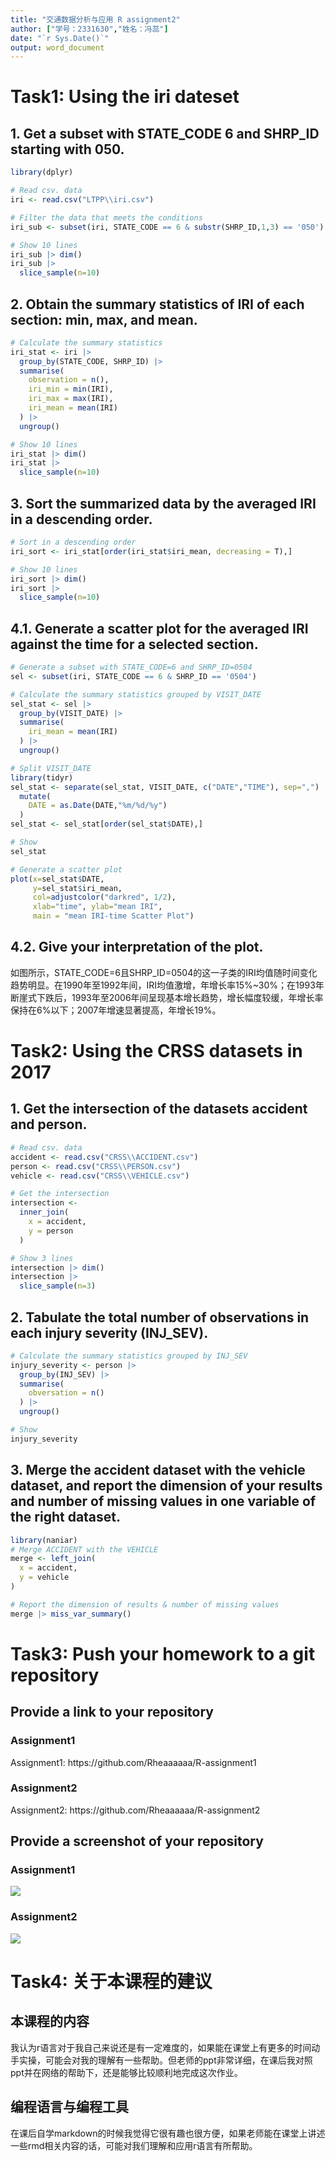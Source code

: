 ```yaml
---
title: "交通数据分析与应用 R assignment2"
author: ["学号：2331630","姓名：冯蕊"]
date: "`r Sys.Date()`"
output: word_document
---
```


# Task1: Using the iri dateset
## 1. Get a subset with STATE_CODE 6 and SHRP_ID starting with 050.
```r
library(dplyr)

# Read csv. data
iri <- read.csv("LTPP\\iri.csv")

# Filter the data that meets the conditions
iri_sub <- subset(iri, STATE_CODE == 6 & substr(SHRP_ID,1,3) == '050')

# Show 10 lines
iri_sub |> dim()
iri_sub |>
  slice_sample(n=10)
```

## 2. Obtain the summary statistics of IRI of each section: min, max, and mean.
```r

# Calculate the summary statistics
iri_stat <- iri |>
  group_by(STATE_CODE, SHRP_ID) |>
  summarise(
    observation = n(),
    iri_min = min(IRI),
    iri_max = max(IRI),
    iri_mean = mean(IRI)
  ) |>
  ungroup()

# Show 10 lines
iri_stat |> dim()
iri_stat |>
  slice_sample(n=10)
```

## 3. Sort the summarized data by the averaged IRI in a descending order.
```r
# Sort in a descending order
iri_sort <- iri_stat[order(iri_stat$iri_mean, decreasing = T),]

# Show 10 lines
iri_sort |> dim()
iri_sort |>
  slice_sample(n=10)
```

## 4.1. Generate a scatter plot for the averaged IRI against the time for a selected section.
```r
# Generate a subset with STATE_CODE=6 and SHRP_ID=0504
sel <- subset(iri, STATE_CODE == 6 & SHRP_ID == '0504')

# Calculate the summary statistics grouped by VISIT_DATE
sel_stat <- sel |>
  group_by(VISIT_DATE) |>
  summarise(
    iri_mean = mean(IRI)
  ) |>
  ungroup()

# Split VISIT_DATE
library(tidyr) 
sel_stat <- separate(sel_stat, VISIT_DATE, c("DATE","TIME"), sep=",") |>
  mutate(
    DATE = as.Date(DATE,"%m/%d/%y")
  )
sel_stat <- sel_stat[order(sel_stat$DATE),]

# Show
sel_stat

# Generate a scatter plot
plot(x=sel_stat$DATE,
     y=sel_stat$iri_mean, 
     col=adjustcolor("darkred", 1/2),
     xlab="time", ylab="mean IRI",
     main = "mean IRI-time Scatter Plot")
```

## 4.2. Give your interpretation of the plot.

  如图所示，STATE_CODE=6且SHRP_ID=0504的这一子类的IRI均值随时间变化趋势明显。在1990年至1992年间，IRI均值激增，年增长率15%~30%；在1993年断崖式下跌后，1993年至2006年间呈现基本增长趋势，增长幅度较缓，年增长率保持在6%以下；2007年增速显著提高，年增长19%。

# Task2: Using the CRSS datasets in 2017
## 1. Get the intersection of the datasets accident and person.
```r
# Read csv. data
accident <- read.csv("CRSS\\ACCIDENT.csv")  
person <- read.csv("CRSS\\PERSON.csv")
vehicle <- read.csv("CRSS\\VEHICLE.csv")

# Get the intersection
intersection <- 
  inner_join(
    x = accident,
    y = person
  )

# Show 3 lines
intersection |> dim()
intersection |>
  slice_sample(n=3)
```

## 2. Tabulate the total number of observations in each injury severity (INJ_SEV).
```r
# Calculate the summary statistics grouped by INJ_SEV
injury_severity <- person |>
  group_by(INJ_SEV) |>
  summarise(
    obversation = n()
  ) |>
  ungroup()

# Show
injury_severity
```

## 3. Merge the accident dataset with the vehicle dataset, and report the dimension of your results and number of missing values in one variable of the right dataset.
```r
library(naniar)
# Merge ACCIDENT with the VEHICLE
merge <- left_join(
  x = accident,
  y = vehicle
)

# Report the dimension of results & number of missing values
merge |> miss_var_summary()
```


# Task3: Push your homework to a git repository
## Provide a link to your repository
### Assignment1
Assignment1: https://github.com/Rheaaaaaa/R-assignment1

### Assignment2
Assignment2: https://github.com/Rheaaaaaa/R-assignment2

## Provide a screenshot of your repository
### Assignment1
![](git_assignment1.png)

### Assignment2
![](git_assignment2.png)


# Task4: 关于本课程的建议
## 本课程的内容
我认为r语言对于我自己来说还是有一定难度的，如果能在课堂上有更多的时间动手实操，可能会对我的理解有一些帮助。但老师的ppt非常详细，在课后我对照ppt并在网络的帮助下，还是能够比较顺利地完成这次作业。

## 编程语言与编程工具
在课后自学markdown的时候我觉得它很有趣也很方便，如果老师能在课堂上讲述一些rmd相关内容的话，可能对我们理解和应用r语言有所帮助。
